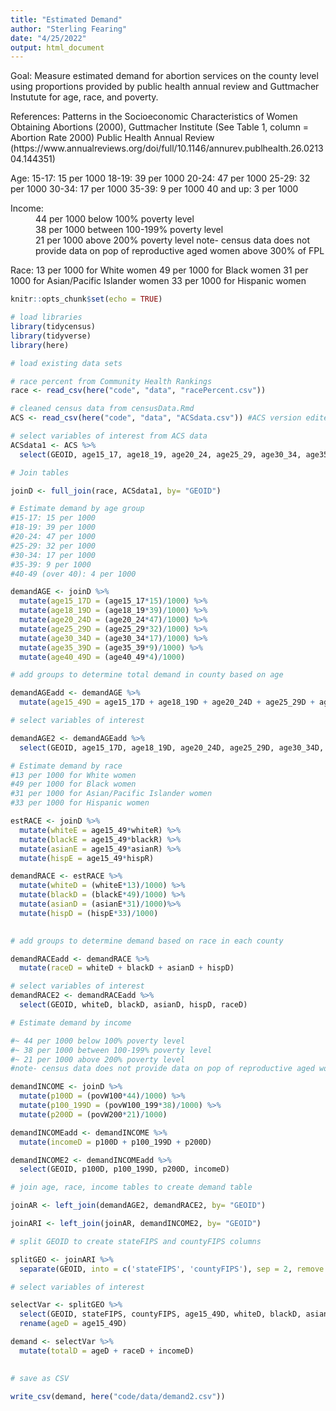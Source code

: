 ```yaml
---
title: "Estimated Demand"
author: "Sterling Fearing"
date: "4/25/2022"
output: html_document
---
```

Goal: Measure estimated demand for abortion services on the county level using proportions provided by public health annual review and Guttmacher Instutute for age, race, and poverty. 

References: Patterns in the Socioeconomic Characteristics of Women Obtaining Abortions (2000), Guttmacher Institute
(See Table 1, column = Abortion Rate 2000)
Public Health Annual Review (https://www.annualreviews.org/doi/full/10.1146/annurev.publhealth.26.021304.144351)

Age: 
15-17: 15 per 1000
18-19: 39 per 1000
20-24: 47 per 1000
25-29: 32 per 1000
30-34: 17 per 1000
35-39: 9 per 1000
40 and up: 3 per 1000

Income: 
~ 44 per 1000 below 100% poverty level
~ 38 per 1000 between 100-199% poverty level
~ 21 per 1000 above 200% poverty level
note- census data does not provide data on pop of reproductive aged women above 300% of FPL

Race:
13 per 1000 for White women
49 per 1000 for Black women
31 per 1000 for Asian/Pacific Islander women
33 per 1000 for Hispanic women



```r
knitr::opts_chunk$set(echo = TRUE)
```


```r
# load libraries
library(tidycensus)
library(tidyverse)
library(here)

```

```r
# load existing data sets

# race percent from Community Health Rankings
race <- read_csv(here("code", "data", "racePercent.csv"))

# cleaned census data from censusData.Rmd
ACS <- read_csv(here("code", "data", "ACSdata.csv")) #ACS version edited with Numbers to add est. pov for Rio Arriba, NM

```

```r
# select variables of interest from ACS data
ACSdata1 <- ACS %>%
  select(GEOID, age15_17, age18_19, age20_24, age25_29, age30_34, age35_39, age40_49, age15_49, povWtotal, povW100, povW100_199, povW200)

```

```r
# Join tables

joinD <- full_join(race, ACSdata1, by= "GEOID")

```

```r
# Estimate demand by age group
#15-17: 15 per 1000
#18-19: 39 per 1000
#20-24: 47 per 1000
#25-29: 32 per 1000
#30-34: 17 per 1000
#35-39: 9 per 1000
#40-49 (over 40): 4 per 1000

demandAGE <- joinD %>%
  mutate(age15_17D = (age15_17*15)/1000) %>%
  mutate(age18_19D = (age18_19*39)/1000) %>%
  mutate(age20_24D = (age20_24*47)/1000) %>%
  mutate(age25_29D = (age25_29*32)/1000) %>%
  mutate(age30_34D = (age30_34*17)/1000) %>%
  mutate(age35_39D = (age35_39*9)/1000) %>%
  mutate(age40_49D = (age40_49*4)/1000)

# add groups to determine total demand in county based on age 

demandAGEadd <- demandAGE %>%
  mutate(age15_49D = age15_17D + age18_19D + age20_24D + age25_29D + age30_34D + age35_39D + age40_49D)

# select variables of interest

demandAGE2 <- demandAGEadd %>%
  select(GEOID, age15_17D, age18_19D, age20_24D, age25_29D, age30_34D, age35_39D, age40_49D, age15_49D)

```

```r
# Estimate demand by race
#13 per 1000 for White women
#49 per 1000 for Black women
#31 per 1000 for Asian/Pacific Islander women
#33 per 1000 for Hispanic women

estRACE <- joinD %>%
  mutate(whiteE = age15_49*whiteR) %>%
  mutate(blackE = age15_49*blackR) %>%
  mutate(asianE = age15_49*asianR) %>%
  mutate(hispE = age15_49*hispR)

demandRACE <- estRACE %>%
  mutate(whiteD = (whiteE*13)/1000) %>%
  mutate(blackD = (blackE*49)/1000) %>%
  mutate(asianD = (asianE*31)/1000)%>%
  mutate(hispD = (hispE*33)/1000)
  

# add groups to determine demand based on race in each county

demandRACEadd <- demandRACE %>%
  mutate(raceD = whiteD + blackD + asianD + hispD)

# select variables of interest
demandRACE2 <- demandRACEadd %>%
  select(GEOID, whiteD, blackD, asianD, hispD, raceD)
```

```r
# Estimate demand by income 

#~ 44 per 1000 below 100% poverty level
#~ 38 per 1000 between 100-199% poverty level
#~ 21 per 1000 above 200% poverty level
#note- census data does not provide data on pop of reproductive aged women above 300% of FPL

demandINCOME <- joinD %>%
  mutate(p100D = (povW100*44)/1000) %>%
  mutate(p100_199D = (povW100_199*38)/1000) %>%
  mutate(p200D = (povW200*21)/1000)

demandINCOMEadd <- demandINCOME %>%
  mutate(incomeD = p100D + p100_199D + p200D)

demandINCOME2 <- demandINCOMEadd %>%
  select(GEOID, p100D, p100_199D, p200D, incomeD)
```

```r
# join age, race, income tables to create demand table

joinAR <- left_join(demandAGE2, demandRACE2, by= "GEOID") 

joinARI <- left_join(joinAR, demandINCOME2, by= "GEOID")
```


```r
# split GEOID to create stateFIPS and countyFIPS columns

splitGEO <- joinARI %>%
  separate(GEOID, into = c('stateFIPS', 'countyFIPS'), sep = 2, remove = FALSE)
```

```r
# select variables of interest 

selectVar <- splitGEO %>%
  select(GEOID, stateFIPS, countyFIPS, age15_49D, whiteD, blackD, asianD, hispD, raceD, p100D, p100_199D, p200D, incomeD) %>%
  rename(ageD = age15_49D)

demand <- selectVar %>%
  mutate(totalD = ageD + raceD + incomeD)
  
```

```r
# save as CSV

write_csv(demand, here("code/data/demand2.csv"))
```



